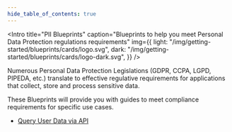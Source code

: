 ```yaml
---
hide_table_of_contents: true
---
```



<Intro
  title="PII Blueprints"
  caption="Blueprints to help you meet Personal Data Protection regulations requirements"
  img={{
    light: "/img/getting-started/blueprints/cards/logo.svg",
    dark: "/img/getting-started/blueprints/cards/logo-dark.svg",
  }}
/>

Numerous Personal Data Protection Legislations (GDPR, CCPA, LGPD, PIPEDA, etc.) translate to effective regulative requirements for applications that collect, store and process sensitive data.

These Blueprints will provide you with guides to meet compliance requirements for specific use cases.

- [Query User Data via API](/docs/blueprints/pii/query-user-data-via-api)